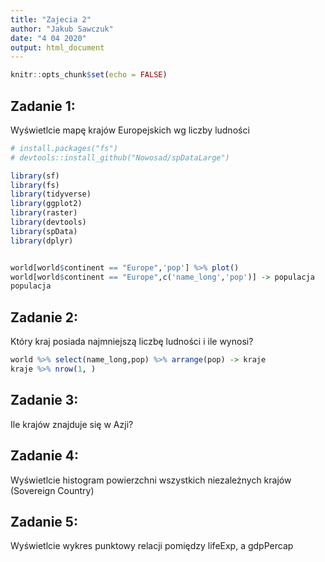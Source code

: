 ---
title: "Zajecia 2"
author: "Jakub Sawczuk"
date: "4 04 2020"
output: html_document
---

```{r setup, include=FALSE}
knitr::opts_chunk$set(echo = FALSE)
```

## Zadanie 1:

Wyświetlcie mapę krajów Europejskich  wg liczby ludności

```{r }
# install.packages("fs")
# devtools::install_github("Nowosad/spDataLarge")

library(sf)
library(fs)
library(tidyverse)
library(ggplot2)
library(raster)
library(devtools)
library(spData)
library(dplyr)


world[world$continent == "Europe",'pop'] %>% plot()
world[world$continent == "Europe",c('name_long','pop')] -> populacja
populacja

```

## Zadanie 2:
Który kraj posiada najmniejszą liczbę ludności i ile wynosi?
  
```{r }

world %>% select(name_long,pop) %>% arrange(pop) -> kraje
kraje %>% nrow(1, )

```

## Zadanie 3:
Ile krajów znajduje się w Azji?



## Zadanie 4:
Wyświetlcie histogram powierzchni  wszystkich niezależnych krajów (Sovereign Country)


## Zadanie 5:
Wyświetlcie wykres punktowy relacji pomiędzy lifeExp, a gdpPercap

